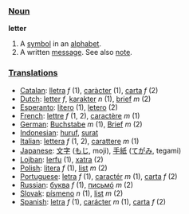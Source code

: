 ===[[Noun]]===

'''letter'''

# A [[symbol]] in an [[alphabet]].
# A written [[message]]. See also [[note]].

===[[Translations]]===
*[[Catalan]]: [[lletra]] ''f'' (1), [[caràcter]] (1), [[carta]] ''f'' (2)
*[[Dutch]]: [[letter]] ''f'', [[karakter]] ''n'' (1), [[brief]] ''m'' (2)
*[[Esperanto]]: [[litero]] (1), [[letero]] (2)
*[[French]]: [[lettre]] ''f'' (1, 2), [[caractère]] ''m'' (1)
*[[German]]: [[Buchstabe]] ''m'' (1), [[Brief]] ''m'' (2)
*[[Indonesian]]: [[huruf]], [[surat]]
*[[Italian]]: [[lettera]] ''f'' (1, 2), [[carattere]] ''m'' (1)
*[[Japanese]]: [[文字]] ([[もじ]], moji), [[手紙]] ([[てがみ]], tegami)
*[[Lojban]]: [[lerfu]] (1), [[xatra]] (2)
*[[Polish]]: [[litera]] ''f'' (1), [[list]] ''m'' (2)
*[[Portuguese]]: [[letra]] ''f'' (1), [[caractér]] ''m'' (1), [[carta]] ''f'' (2)
*[[Russian]]: [[буква]] ''f'' (1), [[письмó]] ''m'' (2)
*[[Slovak]]: [[písmeno]] ''n'' (1), [[list]] ''m'' (2)
*[[Spanish]]: [[letra]] ''f'' (1), [[carácter]] ''m'' (1), [[carta]] ''f'' (2)